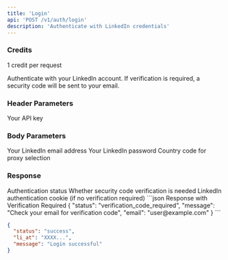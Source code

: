 ```yaml
---
title: 'Login'
api: 'POST /v1/auth/login'
description: 'Authenticate with LinkedIn credentials'
---
```


### Credits

<ParamField name="cost" type="number">
  1 credit per request
</ParamField>

Authenticate with your LinkedIn account. If verification is required, a security code will be sent to your email.

### Header Parameters

<ParamField header="x-api-key" type="string" required>
  Your API key
</ParamField>

### Body Parameters

<ParamField body="email" type="string" required>
  Your LinkedIn email address
</ParamField>

<ParamField body="password" type="string" required>
  Your LinkedIn password
</ParamField>

<ParamField body="country" type="string" default="FR">
  Country code for proxy selection
</ParamField>

### Response

<ResponseField name="status" type="string">
  Authentication status
</ResponseField>

<ResponseField name="requires_verification" type="boolean">
  Whether security code verification is needed
</ResponseField>

<ResponseField name="cookie" type="string">
  LinkedIn authentication cookie (if no verification required)
</ResponseField>

<ResponseExample>
```json Response with Verification Required
{
  "status": "verification_code_required",
  "message": "Check your email for verification code",
  "email": "user@example.com"
}
```

```json Response without Verification
{
  "status": "success",
  "li_at": "XXXX...",
  "message": "Login successful"
}
```
</ResponseExample>